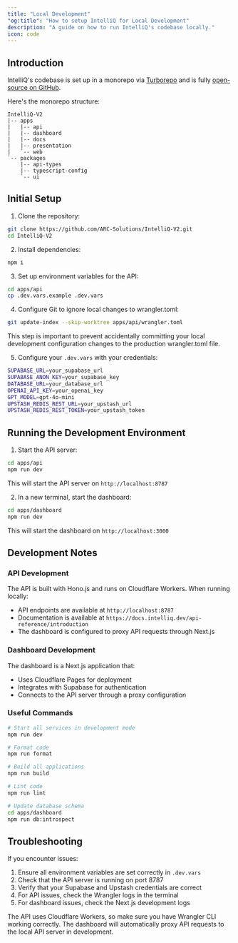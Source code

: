 ```yaml
---
title: "Local Development"
"og:title": "How to setup IntelliQ for Local Development"
description: "A guide on how to run IntelliQ's codebase locally."
icon: code
---
```


###

## Introduction

IntelliQ's codebase is set up in a monorepo via [Turborepo](https://turbo.build/repo) and is fully [open-source on GitHub](https://github.com/ARC-Solutions/IntelliQ-V2).

Here's the monorepo structure:

```
IntelliQ-V2
|-- apps
|   |-- api
|   |-- dashboard
|   |-- docs
|   |-- presentation
|   `-- web
`-- packages
    |-- api-types
    |-- typescript-config
    `-- ui
```

## Initial Setup

1. Clone the repository:
```bash
git clone https://github.com/ARC-Solutions/IntelliQ-V2.git
cd IntelliQ-V2
```

2. Install dependencies:
```bash
npm i
```

3. Set up environment variables for the API:
```bash
cd apps/api
cp .dev.vars.example .dev.vars
```

4. Configure Git to ignore local changes to wrangler.toml:
```bash
git update-index --skip-worktree apps/api/wrangler.toml
```
This step is important to prevent accidentally committing your local development configuration changes to the production wrangler.toml file.

5. Configure your `.dev.vars` with your credentials:
```bash
SUPABASE_URL=your_supabase_url
SUPABASE_ANON_KEY=your_supabase_key
DATABASE_URL=your_database_url
OPENAI_API_KEY=your_openai_key
GPT_MODEL=gpt-4o-mini
UPSTASH_REDIS_REST_URL=your_upstash_url
UPSTASH_REDIS_REST_TOKEN=your_upstash_token
```

## Running the Development Environment

1. Start the API server:
```bash
cd apps/api
npm run dev
```
This will start the API server on `http://localhost:8787`

2. In a new terminal, start the dashboard:
```bash
cd apps/dashboard
npm run dev
```
This will start the dashboard on `http://localhost:3000`

## Development Notes

### API Development

The API is built with Hono.js and runs on Cloudflare Workers. When running locally:

- API endpoints are available at `http://localhost:8787`
- Documentation is available at `https://docs.intelliq.dev/api-reference/introduction`
- The dashboard is configured to proxy API requests through Next.js

### Dashboard Development

The dashboard is a Next.js application that:

- Uses Cloudflare Pages for deployment
- Integrates with Supabase for authentication
- Connects to the API server through a proxy configuration

### Useful Commands

```bash
# Start all services in development mode
npm run dev

# Format code
npm run format

# Build all applications
npm run build

# Lint code
npm run lint

# Update database schema
cd apps/dashboard
npm run db:introspect
```

## Troubleshooting

If you encounter issues:

1. Ensure all environment variables are set correctly in `.dev.vars`
2. Check that the API server is running on port 8787
3. Verify that your Supabase and Upstash credentials are correct
4. For API issues, check the Wrangler logs in the terminal
5. For dashboard issues, check the Next.js development logs

<Note>
The API uses Cloudflare Workers, so make sure you have Wrangler CLI working correctly. The dashboard will automatically proxy API requests to the local API server in development.
</Note>